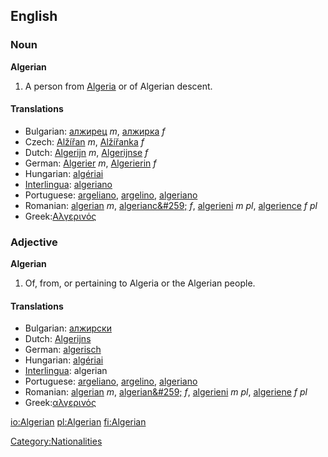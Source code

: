 ==English==

===Noun===
'''Algerian'''

# A person from [[Algeria]] or of Algerian descent.

====Translations====
*Bulgarian: [[алжирец]] ''m'', [[алжирка]] ''f''
*Czech: [[Alžířan]] ''m'', [[Alžířanka]] ''f''
*Dutch: [[Algerijn]] ''m'', [[Algerijnse]] ''f''
*German: [[Algerier]] ''m'', [[Algerierin]] ''f''
*Hungarian: [[algériai]]
*[[Interlingua]]: [[algeriano]]
*Portuguese: [[argeliano]], [[argelino]], [[algeriano]]
*Romanian: [[algerian]] ''m'', [[algerianc&#259;]] ''f'', [[algerieni]] ''m pl'', [[algerience]] ''f pl''
*Greek:[[Αλγερινός]]

===Adjective===
'''Algerian'''

# Of, from, or pertaining to Algeria or the Algerian people.

====Translations====
*Bulgarian: [[алжирски]]
*Dutch: [[Algerijns]]
*German: [[algerisch]]
*Hungarian: [[algériai]]
*[[Interlingua]]: algerian
*Portuguese: [[argeliano]], [[argelino]], [[algeriano]]
*Romanian: [[algerian]] ''m'', [[algerian&#259;]] ''f'', [[algerieni]] ''m pl'', [[algeriene]] ''f pl''
*Greek:[[αλγερινός]]

[[Category:Nationalities]]

[[io:Algerian]]
[[pl:Algerian]]
[[fi:Algerian]]